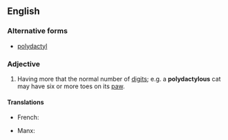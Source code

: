 ==English==

===Alternative forms===
* [[polydactyl]]

===Adjective===
{{en-adj}}

# Having more that the normal number of [[digit]]s; e.g. a '''polydactylous''' cat may have six or more toes on its [[paw]].

====Translations====
{{trans-top|having additional digits}}
* French: {{t-|fr|polydactyle}}
{{trans-mid}}
* Manx: {{t-|gv|yl-vairagh}}
{{trans-bottom}}
